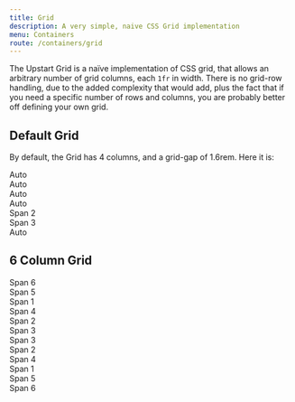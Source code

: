 ```yaml
---
title: Grid
description: A very simple, naive CSS Grid implementation
menu: Containers
route: /containers/grid
---
```



The Upstart Grid is a naïve implementation of CSS grid, that allows an arbitrary
number of grid columns, each `1fr` in width. There is no grid-row handling, due
to the added complexity that would add, plus the fact that if you need a specific
number of rows and columns, you are probably better off defining your own grid.

## Default Grid

By default, the Grid has 4 columns, and a grid-gap of 1.6rem. Here it is:

<Grid>
  <GridItem>
    <div style={{ padding: '2rem 0',background: '#111',textAlign:'center',color: '#eaeaea'}}>
      Auto
    </div>
  </GridItem>
  <GridItem>
    <div style={{ padding: '2rem 0',background: '#111',textAlign:'center',color: '#eaeaea'}}>
      Auto
    </div>
  </GridItem>
  <GridItem>
    <div style={{ padding: '2rem 0',background: '#111',textAlign:'center',color: '#eaeaea'}}>
      Auto
    </div>
  </GridItem>
  <GridItem>
    <div style={{ padding: '2rem 0',background: '#111',textAlign:'center',color: '#eaeaea'}}>
      Auto
    </div>
  </GridItem>
  <GridItem span={2}>
    <div style={{ padding: '2rem 0',background: '#111',textAlign:'center',color: '#eaeaea'}}>
      Span 2
    </div>
  </GridItem>
  <GridItem span={3}>
    <div style={{ padding: '2rem 0',background: '#111',textAlign:'center',color: '#eaeaea'}}>
      Span 3
    </div>
  </GridItem>
  <GridItem>
    <div style={{ padding: '2rem 0',background: '#111',textAlign:'center',color: '#eaeaea'}}>
      Auto
    </div>
  </GridItem>
</Grid>

<PropsTable component={Grid} />

## 6 Column Grid

<Grid cols={6}>
  <div style={{ 
    padding: '2rem 0',
    gridColumn: 'span 6',
    textAlign:'center',
    background: '#111',
    color: '#eaeaea'
  }}>
    Span 6
  </div>
  <div style={{ 
    padding: '2rem 0',
    gridColumn: 'span 5',
    textAlign:'center',
    background: '#111',
    color: '#eaeaea'
  }}>
    Span 5
  </div>
  <div style={{ 
    padding: '2rem 0',
    gridColumn: 'span 1',
    textAlign:'center',
    background: '#111',
    color: '#eaeaea'
  }}>
    Span 1
  </div>
  <div style={{ 
    padding: '2rem 0',
    gridColumn: 'span 4',
    textAlign:'center',
    background: '#111',
    color: '#eaeaea'
  }}>
    Span 4
  </div>
  <div style={{ 
    padding: '2rem 0',
    gridColumn: 'span 2',
    textAlign:'center',
    background: '#111',
    color: '#eaeaea'
  }}>
    Span 2
  </div>
  <div style={{ 
    padding: '2rem 0',
    gridColumn: 'span 3',
    textAlign:'center',
    background: '#111',
    color: '#eaeaea'
  }}>
    Span 3
  </div>
  <div style={{ 
    padding: '2rem 0',
    gridColumn: 'span 3',
    textAlign:'center',
    background: '#111',
    color: '#eaeaea'
  }}>
    Span 3
  </div>
  <div style={{ 
    padding: '2rem 0',
    gridColumn: 'span 2',
    textAlign:'center',
    background: '#111',
    color: '#eaeaea'
  }}>
    Span 2
  </div>
  <div style={{ 
    padding: '2rem 0',
    gridColumn: 'span 4',
    textAlign:'center',
    background: '#111',
    color: '#eaeaea'
  }}>
    Span 4
  </div>
  <div style={{ 
    padding: '2rem 0',
    gridColumn: 'span 1',
    textAlign:'center',
    background: '#111',
    color: '#eaeaea'
  }}>
    Span 1
  </div>
  <div style={{ 
    padding: '2rem 0',
    gridColumn: 'span 5',
    textAlign:'center',
    background: '#111',
    color: '#eaeaea'
  }}>
    Span 5
  </div>
  <div style={{ 
    padding: '2rem 0',
    gridColumn: 'span 6',
    textAlign:'center',
    background: '#111',
    color: '#eaeaea'
  }}>
    Span 6
  </div>
</Grid>

